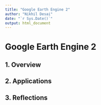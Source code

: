 ```yaml
---
title: "Google Earth Engine 2"
author: "Nikhil Desai"
date: "`r Sys.Date()`"
output: html_document
---
```


# Google Earth Engine 2

## 1. Overview

## 2. Applications

## 3. Reflections